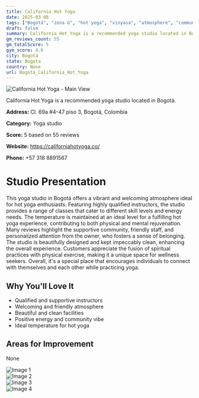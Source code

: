 ```yaml
---
title: California Hot Yoga
date: 2025-03-08
tags: ["Bogotá", "zona G", "hot yoga", "vinyasa", "atmosphere", "community", "Bogotá"]  
draft: false
summary: California Hot Yoga is a recommended yoga studio located in Bogotá.
gm_reviews_count: 55
gm_totalScore: 5
gym_score: 4.6
city: Bogotá
state: Bogota
country: None
url: Bogotá_California_Hot_Yoga
---
```


<div className="aspect-[16/9] relative my-8">
  <img 
    src="https://lh5.googleusercontent.com/p/AF1QipPNxX3nO2e_L7TgVGy6Xe3PpdFrg0g1_0glMlcw=w1920-h1080-k-no"
    alt="California Hot Yoga - Main View"
    className="object-cover absolute inset-0 w-full h-full rounded-lg"
  />
</div>

California Hot Yoga is a recommended yoga studio located in Bogotá.

**Address:** Cl. 69a #4-47 piso 3, Bogotá, Colombia

**Category:** Yoga studio

**Score:** 5 based on 55 reviews

**Website:** https://californiahotyoga.co/

**Phone:** +57 318 8891567

# Studio Presentation

This yoga studio in Bogotá offers a vibrant and welcoming atmosphere ideal for hot yoga enthusiasts. Featuring highly qualified instructors, the studio provides a range of classes that cater to different skill levels and energy needs. The temperature is maintained at an ideal level for a fulfilling hot yoga experience, contributing to both physical and mental rejuvenation. Many reviews highlight the supportive community, friendly staff, and personalized attention from the owner, who fosters a sense of belonging. The studio is beautifully designed and kept impeccably clean, enhancing the overall experience. Customers appreciate the fusion of spiritual practices with physical exercise, making it a unique space for wellness seekers. Overall, it's a special place that encourages individuals to connect with themselves and each other while practicing yoga.

## Why You'll Love It

- Qualified and supportive instructors
- Welcoming and friendly atmosphere
- Beautiful and clean facilities
- Positive energy and community vibe
- Ideal temperature for hot yoga

## Areas for Improvement

None

<div className="grid grid-cols-1 xl:grid-cols-2 gap-4 my-8">
<div className="aspect-[4/3] relative"><img src="https://lh3.googleusercontent.com/p/AF1QipMWAI7QxqwnjnO-I_nTazPYFKCbo4JGtn3yaL3w=w1920-h1080-k-no" alt="Image 1" className="object-cover absolute inset-0 w-full h-full rounded-lg" /></div>
<div className="aspect-[4/3] relative"><img src="https://lh5.googleusercontent.com/p/AF1QipOwEMO9MkvK87NfYXtNdKr_6kYcn6sc2YOxhDVs=w1920-h1080-k-no" alt="Image 2" className="object-cover absolute inset-0 w-full h-full rounded-lg" /></div>
<div className="aspect-[4/3] relative"><img src="https://lh5.googleusercontent.com/p/AF1QipMD-ywOJkLHa68qfKoTu3RNURaBmFe-jvXoElSE=w1920-h1080-k-no" alt="Image 3" className="object-cover absolute inset-0 w-full h-full rounded-lg" /></div>
<div className="aspect-[4/3] relative"><img src="https://lh5.googleusercontent.com/p/AF1QipM57EW1pHR7Uzvr7ovbtdHne6qkrkyP_i5GfAS5=w1920-h1080-k-no" alt="Image 4" className="object-cover absolute inset-0 w-full h-full rounded-lg" /></div>
</div>